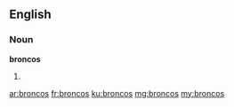 ==English==

===Noun===
'''broncos'''
# {{plural of|bronco}}

[[ar:broncos]]
[[fr:broncos]]
[[ku:broncos]]
[[mg:broncos]]
[[my:broncos]]